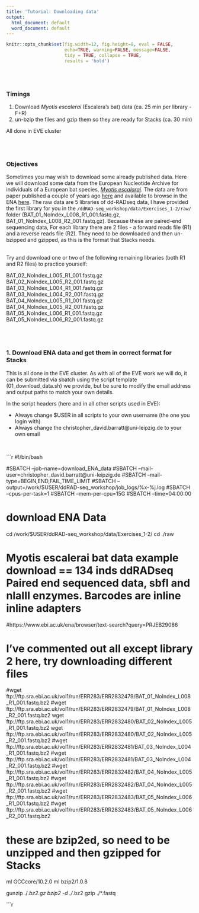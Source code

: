 ```yaml
---
title: 'Tutorial: Downloading data'
output:
  html_document: default
  word_document: default
---
```


```r
knitr::opts_chunk$set(fig.width=12, fig.height=8, eval = FALSE,
                      echo=TRUE, warning=FALSE, message=FALSE,
                      tidy = TRUE, collapse = TRUE,
                      results = 'hold')
```
\
\

### Timings 
  1. Download *Myotis escalerai* (Escalera's bat) data (ca. 25 min per library - F+R)
  2. un-bzip the files and gzip them so they are ready for Stacks (ca. 30 min)
  
All done in EVE cluster
  
\
\

### Objectives

Sometimes you may wish to download some already published data. Here we will download some data from the European Nucleotide Archive for individuals of a European bat species, [*Myotis escalarai*](https://www.eurobats.org/about_eurobats/protected_bat_species/myotis_escalerai). The data are from paper published a couple of years ago [here](https://www.pnas.org/doi/10.1073/pnas.1820663116) and available to browse in the ENA [here](https://www.ebi.ac.uk/ena/browser/text-search?query=PRJEB29086
). The raw data are 5 libraries of dd-RADseq data, I have provided the first library for you in the ```/ddRAD-seq_workshop/data/Exercises_1-2/raw/``` folder (BAT_01_NoIndex_L008_R1_001.fastq.gz, BAT_01_NoIndex_L008_R2_001.fastq.gz). Because these are paired-end sequencing data, For each library there are 2 files - a forward reads file (R1) and a reverse reads file (R2). They need to be downloaded and then un-bzipped and gzipped, as this is the format that Stacks needs.

\
Try and download one or two of the following remaining libraries (both R1 and R2 files) to practice yourself:

BAT_02_NoIndex_L005_R1_001.fastq.gz\
BAT_02_NoIndex_L005_R2_001.fastq.gz\
BAT_03_NoIndex_L004_R1_001.fastq.gz\
BAT_03_NoIndex_L004_R2_001.fastq.gz\
BAT_04_NoIndex_L005_R1_001.fastq.gz\
BAT_04_NoIndex_L005_R2_001.fastq.gz\
BAT_05_NoIndex_L006_R1_001.fastq.gz\
BAT_05_NoIndex_L006_R2_001.fastq.gz\


\
\

### 1. Download ENA data and get them in correct format for Stacks

This is all done in the EVE cluster. As with all of the EVE work we will do, it can be submitted via sbatch using the script template (01_download_data.sh) we provide, but be sure to modify the email address and output paths to match your own details.

In the script headers (here and in all other scripts used in EVE): 

* Always change $USER in all scripts to your own username (the one you login with)
* Always change the christopher_david.barratt@uni-leipzig.de to your own email 

\

```r
#!/bin/bash       
                                                                                                                     
#SBATCH --job-name=download_ENA_data
#SBATCH --mail-user=christopher_david.barratt@uni-leipzig.de
#SBATCH --mail-type=BEGIN,END,FAIL,TIME_LIMIT
#SBATCH --output=/work/$USER/ddRAD-seq_workshop/job_logs/%x-%j.log
#SBATCH --cpus-per-task=1 
#SBATCH --mem-per-cpu=15G
#SBATCH --time=04:00:00

# download ENA Data

cd /work/$USER/ddRAD-seq_workshop/data/Exercises_1-2/
cd ./raw

# Myotis escalerai bat data example download == 134 inds ddRADseq Paired end sequenced data, sbfI and nlaIII enzymes. Barcodes are inline inline adapters
#https://www.ebi.ac.uk/ena/browser/text-search?query=PRJEB29086


# I've commented out all except library 2 here, try downloading different files

#wget ftp://ftp.sra.ebi.ac.uk/vol1/run/ERR283/ERR2832479/BAT_01_NoIndex_L008_R1_001.fastq.bz2
#wget ftp://ftp.sra.ebi.ac.uk/vol1/run/ERR283/ERR2832479/BAT_01_NoIndex_L008_R2_001.fastq.bz2
wget ftp://ftp.sra.ebi.ac.uk/vol1/run/ERR283/ERR2832480/BAT_02_NoIndex_L005_R1_001.fastq.bz2
wget ftp://ftp.sra.ebi.ac.uk/vol1/run/ERR283/ERR2832480/BAT_02_NoIndex_L005_R2_001.fastq.bz2
#wget ftp://ftp.sra.ebi.ac.uk/vol1/run/ERR283/ERR2832481/BAT_03_NoIndex_L004_R1_001.fastq.bz2
#wget ftp://ftp.sra.ebi.ac.uk/vol1/run/ERR283/ERR2832481/BAT_03_NoIndex_L004_R2_001.fastq.bz2
#wget ftp://ftp.sra.ebi.ac.uk/vol1/run/ERR283/ERR2832482/BAT_04_NoIndex_L005_R1_001.fastq.bz2
#wget ftp://ftp.sra.ebi.ac.uk/vol1/run/ERR283/ERR2832482/BAT_04_NoIndex_L005_R2_001.fastq.bz2
#wget ftp://ftp.sra.ebi.ac.uk/vol1/run/ERR283/ERR2832483/BAT_05_NoIndex_L006_R1_001.fastq.bz2
#wget ftp://ftp.sra.ebi.ac.uk/vol1/run/ERR283/ERR2832483/BAT_05_NoIndex_L006_R2_001.fastq.bz2

# these are bzip2ed, so need to be unzipped and then gzipped for Stacks
ml GCCcore/10.2.0
ml bzip2/1.0.8

gunzip ./*.bz2.gz
bzip2 -d ./*.bz2
gzip ./*.fastq

```r

